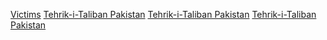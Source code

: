 [[Category:巴基斯坦塔利班運動|Victims]]
[[Category:被各恐怖組織殺害的人物|Tehrik-i-Taliban Pakistan]]
[[Category:塔利班受害者|Tehrik-i-Taliban Pakistan]]
[[Category:在恐怖主義事件中遇害的巴基斯坦人|Tehrik-i-Taliban Pakistan]]